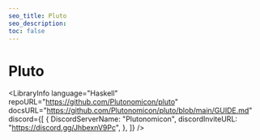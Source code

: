 ```yaml
---
seo_title: Pluto
seo_description:
toc: false
---
```



# Pluto

<LibraryInfo
  language="Haskell"
  repoURL="https://github.com/Plutonomicon/pluto"
  docsURL="https://github.com/Plutonomicon/pluto/blob/main/GUIDE.md"
  discord={[
    {
      DiscordServerName: "Plutonomicon",
      discordInviteURL: "https://discord.gg/JhbexnV9Pc",
    },
  ]}
/>

